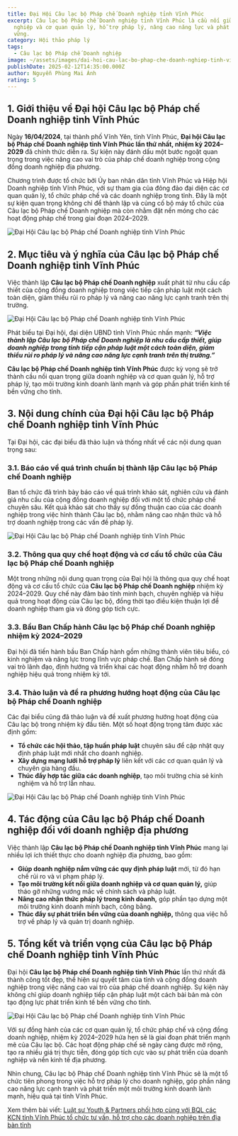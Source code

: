 ```yaml
---
title: Đại Hội Câu lạc bộ Pháp chế Doanh nghiệp tỉnh Vĩnh Phúc
excerpt: Câu lạc bộ Pháp chế Doanh nghiệp tỉnh Vĩnh Phúc là cầu nối giữa doanh
  nghiệp và cơ quan quản lý, hỗ trợ pháp lý, nâng cao năng lực và phát triển bền
  vững.
category: Hội thảo pháp lý
tags:
  - Câu lạc bộ Pháp chế Doanh nghiệp
image: ~/assets/images/dai-hoi-cau-lac-bo-phap-che-doanh-nghiep-tinh-vinh-phuc.jpg
publishDate: 2025-02-12T14:35:00.000Z
author: Nguyễn Phùng Mai Ánh
rating: 5
---
```

## 1. Giới thiệu về Đại hội Câu lạc bộ Pháp chế Doanh nghiệp tỉnh Vĩnh Phúc

Ngày **16/04/2024**, tại thành phố Vĩnh Yên, tỉnh Vĩnh Phúc, **Đại hội Câu lạc bộ Pháp chế Doanh nghiệp tỉnh Vĩnh Phúc lần thứ nhất, nhiệm kỳ 2024–2029** đã chính thức diễn ra. Sự kiện này đánh dấu một bước ngoặt quan trọng trong việc nâng cao vai trò của pháp chế doanh nghiệp trong cộng đồng doanh nghiệp địa phương.

Chương trình được tổ chức bởi Ủy ban nhân dân tỉnh Vĩnh Phúc và Hiệp hội Doanh nghiệp tỉnh Vĩnh Phúc, với sự tham gia của đông đảo đại diện các cơ quan quản lý, tổ chức pháp chế và các doanh nghiệp trong tỉnh. Đây là một sự kiện quan trọng không chỉ để thành lập và củng cố bộ máy tổ chức của Câu lạc bộ Pháp chế Doanh nghiệp mà còn nhằm đặt nền móng cho các hoạt động pháp chế trong giai đoạn 2024–2029.

![Đại Hội Câu lạc bộ Pháp chế Doanh nghiệp tỉnh Vĩnh Phúc](~/assets/images/dai-hoi-cau-lac-bo-phap-che-doanh-nghiep-tinh-vinh-phuc.jpg "Đại Hội Câu lạc bộ Pháp chế Doanh nghiệp tỉnh Vĩnh Phúc")

## 2. Mục tiêu và ý nghĩa của Câu lạc bộ Pháp chế Doanh nghiệp tỉnh Vĩnh Phúc

Việc thành lập **Câu lạc bộ Pháp chế Doanh nghiệp** xuất phát từ nhu cầu cấp thiết của cộng đồng doanh nghiệp trong việc tiếp cận pháp luật một cách toàn diện, giảm thiểu rủi ro pháp lý và nâng cao năng lực cạnh tranh trên thị trường.

![Đại Hội Câu lạc bộ Pháp chế Doanh nghiệp tỉnh Vĩnh Phúc](~/assets/images/dai-hoi-cau-lac-bo-phap-che-doanh-nghiep-tinh-vinh-phuc-1.jpg "Đại Hội Câu lạc bộ Pháp chế Doanh nghiệp tỉnh Vĩnh Phúc")

Phát biểu tại Đại hội, đại diện UBND tỉnh Vĩnh Phúc nhấn mạnh: ***“Việc thành lập Câu lạc bộ Pháp chế Doanh nghiệp là nhu cầu cấp thiết, giúp doanh nghiệp trong tỉnh tiếp cận pháp luật một cách toàn diện, giảm thiểu rủi ro pháp lý và nâng cao năng lực cạnh tranh trên thị trường.”***

**Câu lạc bộ Pháp chế Doanh nghiệp tỉnh Vĩnh Phúc** được kỳ vọng sẽ trở thành cầu nối quan trọng giữa doanh nghiệp và cơ quan quản lý, hỗ trợ pháp lý, tạo môi trường kinh doanh lành mạnh và góp phần phát triển kinh tế bền vững cho tỉnh.

## 3. Nội dung chính của Đại hội Câu lạc bộ Pháp chế Doanh nghiệp tỉnh Vĩnh Phúc

Tại Đại hội, các đại biểu đã thảo luận và thống nhất về các nội dung quan trọng sau:

### 3.1. Báo cáo về quá trình chuẩn bị thành lập Câu lạc bộ Pháp chế Doanh nghiệp

Ban tổ chức đã trình bày báo cáo về quá trình khảo sát, nghiên cứu và đánh giá nhu cầu của cộng đồng doanh nghiệp đối với một tổ chức pháp chế chuyên sâu. Kết quả khảo sát cho thấy sự đồng thuận cao của các doanh nghiệp trong việc hình thành Câu lạc bộ, nhằm nâng cao nhận thức và hỗ trợ doanh nghiệp trong các vấn đề pháp lý.

![Đại Hội Câu lạc bộ Pháp chế Doanh nghiệp tỉnh Vĩnh Phúc](~/assets/images/dai-hoi-cau-lac-bo-phap-che-doanh-nghiep-tinh-vinh-phuc-2.jpg "Đại Hội Câu lạc bộ Pháp chế Doanh nghiệp tỉnh Vĩnh Phúc")

### 3.2. Thông qua quy chế hoạt động và cơ cấu tổ chức của Câu lạc bộ Pháp chế Doanh nghiệp

Một trong những nội dung quan trọng của Đại hội là thông qua quy chế hoạt động và cơ cấu tổ chức của **Câu lạc bộ Pháp chế Doanh nghiệp** nhiệm kỳ 2024–2029. Quy chế này đảm bảo tính minh bạch, chuyên nghiệp và hiệu quả trong hoạt động của Câu lạc bộ, đồng thời tạo điều kiện thuận lợi để doanh nghiệp tham gia và đóng góp tích cực.

### 3.3. Bầu Ban Chấp hành Câu lạc bộ Pháp chế Doanh nghiệp nhiệm kỳ 2024–2029

Đại hội đã tiến hành bầu Ban Chấp hành gồm những thành viên tiêu biểu, có kinh nghiệm và năng lực trong lĩnh vực pháp chế. Ban Chấp hành sẽ đóng vai trò lãnh đạo, định hướng và triển khai các hoạt động nhằm hỗ trợ doanh nghiệp hiệu quả trong nhiệm kỳ tới.

### 3.4. Thảo luận và đề ra phương hướng hoạt động của Câu lạc bộ Pháp chế Doanh nghiệp

Các đại biểu cũng đã thảo luận và đề xuất phương hướng hoạt động của Câu lạc bộ trong nhiệm kỳ đầu tiên. Một số hoạt động trọng tâm được xác định gồm:

* **Tổ chức các hội thảo, tập huấn pháp luật** chuyên sâu để cập nhật quy định pháp luật mới nhất cho doanh nghiệp.
* **Xây dựng mạng lưới hỗ trợ pháp lý** liên kết với các cơ quan quản lý và chuyên gia hàng đầu.
* **Thúc đẩy hợp tác giữa các doanh nghiệp**, tạo môi trường chia sẻ kinh nghiệm và hỗ trợ lẫn nhau.

![Đại Hội Câu lạc bộ Pháp chế Doanh nghiệp tỉnh Vĩnh Phúc](~/assets/images/dai-hoi-cau-lac-bo-phap-che-doanh-nghiep-tinh-vinh-phuc-3.jpg "Đại Hội Câu lạc bộ Pháp chế Doanh nghiệp tỉnh Vĩnh Phúc")

## 4. Tác động của Câu lạc bộ Pháp chế Doanh nghiệp đối với doanh nghiệp địa phương

Việc thành lập **Câu lạc bộ Pháp chế Doanh nghiệp tỉnh Vĩnh Phúc** mang lại nhiều lợi ích thiết thực cho doanh nghiệp địa phương, bao gồm:

* **Giúp doanh nghiệp nắm vững các quy định pháp luật** mới, từ đó hạn chế rủi ro và vi phạm pháp lý.
* **Tạo môi trường kết nối giữa doanh nghiệp và cơ quan quản lý,** giúp tháo gỡ những vướng mắc về chính sách và pháp luật.
* **Nâng cao nhận thức pháp lý trong kinh doanh,** góp phần tạo dựng một môi trường kinh doanh minh bạch, công bằng.
* **Thúc đẩy sự phát triển bền vững của doanh nghiệp,** thông qua việc hỗ trợ về pháp lý và quản trị doanh nghiệp.

## 5. Tổng kết và triển vọng của Câu lạc bộ Pháp chế Doanh nghiệp tỉnh Vĩnh Phúc

Đại hội **Câu lạc bộ Pháp chế Doanh nghiệp tỉnh Vĩnh Phúc** lần thứ nhất đã thành công tốt đẹp, thể hiện sự quyết tâm của tỉnh và cộng đồng doanh nghiệp trong việc nâng cao vai trò của pháp chế doanh nghiệp. Sự kiện này không chỉ giúp doanh nghiệp tiếp cận pháp luật một cách bài bản mà còn tạo động lực phát triển kinh tế bền vững cho tỉnh.

![Đại Hội Câu lạc bộ Pháp chế Doanh nghiệp tỉnh Vĩnh Phúc](~/assets/images/dai-hoi-cau-lac-bo-phap-che-doanh-nghiep-tinh-vinh-phuc-4.jpg "Đại Hội Câu lạc bộ Pháp chế Doanh nghiệp tỉnh Vĩnh Phúc")

Với sự đồng hành của các cơ quan quản lý, tổ chức pháp chế và cộng đồng doanh nghiệp, nhiệm kỳ 2024–2029 hứa hẹn sẽ là giai đoạn phát triển mạnh mẽ của Câu lạc bộ. Các hoạt động pháp chế sẽ ngày càng được mở rộng, tạo ra nhiều giá trị thực tiễn, đóng góp tích cực vào sự phát triển của doanh nghiệp và nền kinh tế địa phương.

Nhìn chung, Câu lạc bộ Pháp chế Doanh nghiệp tỉnh Vĩnh Phúc sẽ là một tổ chức tiên phong trong việc hỗ trợ pháp lý cho doanh nghiệp, góp phần nâng cao năng lực cạnh tranh và phát triển một môi trường kinh doanh lành mạnh, hiệu quả tại tỉnh Vĩnh Phúc.

Xem thêm bài viết: [Luật sư Youth & Partners phối hợp cùng với BQL các KCN tỉnh Vĩnh Phúc tổ chức tư vấn, hỗ trợ cho các doanh nghiệp trên địa bàn tỉnh](https://yplawfirm.vn/tin-tuc/luat-su-youth-and-partners-phoi-hop-cung-voi-bql-cac-kcn-tinh-vinh-phuc-to-chuc-tu-van-ho-tro-cho-cac-doanh-nghiep-tren-dia-ban-tinh)
